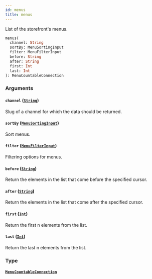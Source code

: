 ```yaml
---
id: menus
title: menus
---
```


List of the storefront's menus.

```graphql
menus(
  channel: String
  sortBy: MenuSortingInput
  filter: MenuFilterInput
  before: String
  after: String
  first: Int
  last: Int
): MenuCountableConnection

```

### Arguments

#### `channel` ([`String`](../../../developer/api-reference/scalars/string))

Slug of a channel for which the data should be returned.

#### `sortBy` ([`MenuSortingInput`](../../../developer/api-reference/inputs/menu-sorting-input))

Sort menus.

#### `filter` ([`MenuFilterInput`](../../../developer/api-reference/inputs/menu-filter-input))

Filtering options for menus.

#### `before` ([`String`](../../../developer/api-reference/scalars/string))

Return the elements in the list that come before the specified cursor.

#### `after` ([`String`](../../../developer/api-reference/scalars/string))

Return the elements in the list that come after the specified cursor.

#### `first` ([`Int`](../../../developer/api-reference/scalars/int))

Return the first n elements from the list.

#### `last` ([`Int`](../../../developer/api-reference/scalars/int))

Return the last n elements from the list.

### Type

#### [`MenuCountableConnection`](../../../developer/api-reference/objects/menu-countable-connection)
